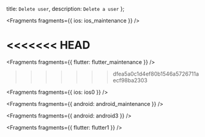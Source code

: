   title: `Delete user`,
  description: `Delete a user`
};


<Fragments fragments={{ ios: ios_maintenance }} />

<<<<<<< HEAD
=======

<Fragments fragments={{ flutter: flutter_maintenance }} />

>>>>>>> dfea5a0c1d4ef80b1546a5726711aecf98ba2303

<Fragments fragments={{ ios: ios0 }} />


<Fragments fragments={{ android: android_maintenance }} />


<Fragments fragments={{ android: android3 }} />


<Fragments fragments={{ flutter: flutter1 }} />
